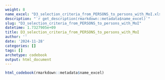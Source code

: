 ```yaml
---
weight: 8
name_excel: "D3_selection_criteria_from_PERSONS_to_persons_with_MoI.xlsx"
description: "`r get_description(rmarkdown::metadata$name_excel)`"
slug: "D3_selection_criteria_from_PERSONS_to_persons_with_MoI"
datetime: 1.7327905e+09
title: D3_selection_criteria_from_PERSONS_to_persons_with_MoI
author: ''
date: '2024-11-28'
categories: []
tags: []
archetype: codebook
output: html_document
---
```


```r
html_codebook(rmarkdown::metadata$name_excel)
```
